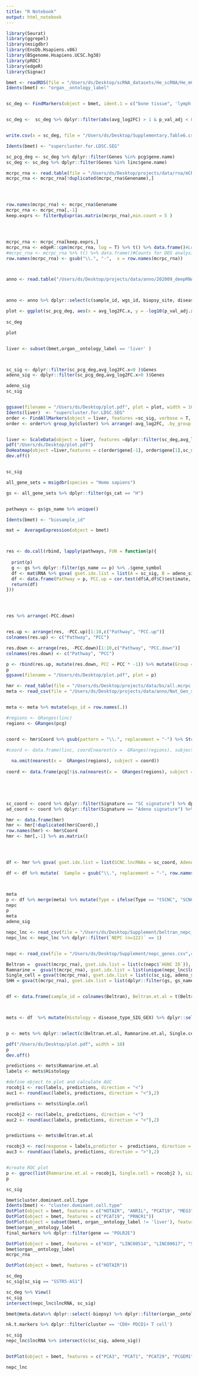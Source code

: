 ```yaml
---
title: "R Notebook"
output: html_notebook
---
```


```r
library(Seurat)
library(ggrepel)
library(msigdbr)
library(EnsDb.Hsapiens.v86)
library(BSgenome.Hsapiens.UCSC.hg38)
library(pROC)
library(edgeR)
library(Signac)
```




```r
bmet <- readRDS(file = "/Users/ds/Desktop/scRNA_datasets/He_scRNA/He_mCRPC.rds")
Idents(bmet) <- "organ__ontology_label"


sc_deg <- FindMarkers(object = bmet, ident.1 = c("bone tissue", 'lymph node'), ident.2 = 'liver', only.pos = F, verbose = T)


sc_deg <-  sc_deg %>% dplyr::filter(abs(avg_log2FC) > 1 & p_val_adj < 0.1)  %>% mutate(Genes = row.names(.)) %>%  left_join( y = final_markers, by = c("Genes" = "gene")) %>% arrange(avg_log2FC.x)


write.csv(x = sc_deg, file = "/Users/ds/Desktop/Supplementary.Table6.csv",quote = F, row.names = F)

Idents(bmet) <- "supercluster.for.LDSC.SEG"

sc_pcg_deg <- sc_deg %>% dplyr::filter(Genes %in% pcg$gene.name)
sc_deg <- sc_deg %>% dplyr::filter(Genes %in% linc$gene.name)
```

```r
mcrpc_rna <- read.table(file = "/Users/ds/Desktop/projects/data/rna/mCRPC_RNA_counts_genename.txt", header = T)
mcrpc_rna <- mcrpc_rna[!duplicated(mcrpc_rna$Genename),]




row.names(mcrpc_rna) <- mcrpc_rna$Genename
mcrpc_rna <- mcrpc_rna[,-1]
keep.exprs <- filterByExpr(as.matrix(mcrpc_rna),min.count = 5 )




mcrpc_rna <- mcrpc_rna[keep.exprs,]
mcrpc_rna <- edgeR::cpm(mcrpc_rna, log = T) %>% t() %>% data.frame()#Log normalize for heatmap
#mcrpc_rna <- mcrpc_rna %>% t() %>% data.frame()#Counts for DEG analysis
row.names(mcrpc_rna) <- gsub("\\.", "-",  x = row.names(mcrpc_rna))



anno <- read.table("/Users/ds/Desktop/projects/data/anno/202009_deepRNAseq_sample_full.txt", header =T)



anno <- anno %>% dplyr::select(c(sample_id, wgs_id, biopsy_site, disease_type_SIG_GEX, ID_patient,tumor_purity_rna, enza ))
```




```r
plot <- ggplot(sc_pcg_deg, aes(x = avg_log2FC.x, y = -log10(p_val_adj.x), label = Genes, color = cluster) ) + geom_point(data = dplyr::filter(sc_deg, abs(avg_log2FC.x) > 1 & p_val_adj.x < 0.1), aes(color = cluster)) + scale_color_manual(values = c("purple", "orange", "red", "black", "darkgreen", "navy", "grey")) + geom_hline(yintercept = -log10(0.1), linetype= 'dashed') + geom_vline(xintercept = c(-1,1), linetype = 'dashed') + geom_text_repel(data = dplyr::filter(sc_deg, abs(avg_log2FC.x) > 1 & p_val_adj.x < 0.1 ), force = 0.8, size = 2.5) + xlab("avg_log2FC") + ylab("-log10(p_val_adj)") + ggtitle("lncRNAs associated with Adeno/SC histology") + theme_classic()
 
sc_deg

plot


liver <- subset(bmet,organ__ontology_label == 'liver' )



sc_sig <- dplyr::filter(sc_pcg_deg,avg_log2FC.x<0 )$Genes
adeno_sig <- dplyr::filter(sc_pcg_deg,avg_log2FC.x>0 )$Genes

adeno_sig
sc_sig


ggsave(filename = "/Users/ds/Desktop/plot.pdf", plot = plot, width = 10)
Idents(liver)  <- "supercluster.for.LDSC.SEG"
order <- FindAllMarkers(object = liver, features =sc_sig, verbose = T, only.pos = T)
order <- order%>% group_by(cluster) %>% arrange(-avg_log2FC, .by_group = T)


liver <- ScaleData(object = liver, features =dplyr::filter(sc_deg,avg_log2FC.x<0 )$Genes )
pdf("/Users/ds/Desktop/plot.pdf")
DoHeatmap(object =liver,features = c(order$gene[-1], order$gene[1],sc_sig[! sc_sig %in% order$gene]) ) + coord_flip()
dev.off()


sc_sig
```








```r

all_gene_sets = msigdbr(species = "Homo sapiens")

gs <- all_gene_sets %>% dplyr::filter(gs_cat == "H")



```

```r
pathways <- gs$gs_name %>% unique()

Idents(bmet) <- "biosample_id"

mat =  AverageExpression(object = bmet)



res <- do.call(rbind, lapply(pathways, FUN = function(p){
  
  print(p)
  g <- gs %>% dplyr::filter(gs_name == p) %>% .$gene_symbol
  df <- mat$RNA %>% gsva( gset.idx.list = list(A = sc_sig, B = adeno_sig, C = g), method = 'zscore') %>% t() %>% data.frame()
  df <- data.frame(Pathway = p, PCC.up = cor.test(df$A,df$C)$estimate, Pval.up = cor.test(df$A,df$C)$p.value, PCC.down = cor.test(df$B,df$C)$estimate, Pval.down = cor.test(df$B, df$C)$p.value)
  return(df)
}))




res %>% arrange(-PCC.down)


res.up <- arrange(res, -PCC.up)[1:10,c("Pathway", "PCC.up")]
colnames(res.up) <- c("Pathway", "PCC")

res.down <- arrange(res, -PCC.down)[1:10,c("Pathway", "PCC.down")]
colnames(res.down) <- c("Pathway", "PCC")

p <- rbind(res.up, mutate(res.down, PCC = PCC * -1)) %>% mutate(Group = ifelse(PCC > 0, "Small cell", "Adeno")) %>% ggplot(aes(y = reorder(Pathway, PCC), x = PCC, fill = Group)) + geom_col() + xlim(c(-1,1)) + scale_x_continuous(breaks = seq(-1,1,0.1),labels = seq(-1,1,0.1) %>% abs()) + ylab("Pathway") + scale_fill_manual(values = c("navy", "darkred")) + theme_classic()
p
ggsave(filename = "/Users/ds/Desktop/plot.pdf", plot = p)


```







```r
hmr <- read_table(file = "/Users/ds/Desktop/projects/data/bs/all.mcrpc.hmr.txt")
meta <- read_csv(file = "/Users/ds/Desktop/projects/data/anno/Nat_Gen_sampleanno.csv")


meta <- meta %>% mutate(wgs_id = row.names(.))

#regions <- GRanges(linc)
regions <- GRanges(pcg)


coord <- hmr$Coord %>% gsub(pattern = "\\.", replacement = "-") %>% StringToGRanges(sep = c("-", "-"))

#coord <- data.frame(linc, coord[nearest(x =  GRanges(regions), subject = coord),] ) %>% mutate(Signature = ifelse(gene.name %in% sc_sig, "SC signature", ifelse(gene.name %in% adeno_sig, "Adeno signature", "Other")))
                                                                                                 
  na.omit(nearest(x =  GRanges(regions), subject = coord))
  
coord <- data.frame(pcg[!is.na(nearest(x =  GRanges(regions), subject = coord)) ,], coord[ na.omit(nearest(x =  GRanges(regions), subject = coord)),] ) %>% mutate(Signature = ifelse(gene.name %in% sc_sig, "SC signature", ifelse(gene.name %in% adeno_sig, "Adeno signature", "Other")))
                                                                                                      




sc_coord <- coord %>% dplyr::filter(Signature == "SC signature") %>% dplyr::select(c(seqnames, start.1, end)) %>% mutate(coord = paste0(seqnames, ".", start.1, ".", end)) %>% .$coord
ad_coord <- coord %>% dplyr::filter(Signature == "Adeno signature") %>% dplyr::select(c(seqnames, start.1, end)) %>% mutate(coord = paste0(seqnames, ".", start.1, ".", end)) %>% .$coord

hmr <- data.frame(hmr)
hmr <- hmr[!duplicated(hmr$Coord),]
row.names(hmr) <- hmr$Coord
hmr <- hmr[,-1] %>% as.matrix()




df <- hmr %>% gsva( gset.idx.list = list(SCNC.lncRNAs = sc_coord, Adeno.lncRNAs = ad_coord), method = 'zscore') %>% t() %>% data.frame()

df <- df %>% mutate(  Sample = gsub("\\.", replacement = "-", row.names(.)) )



meta
p <- df %>% merge(meta) %>% mutate(Type = ifelse(Type == "tSCNC", "SCNC", "Adeno")) %>% dplyr::select(c(Sample, SCNC.lncRNAs, Adeno.lncRNAs, Type)) %>% gather(key = "Group", value = "Dnam", -c(Sample, Type)) %>% ggboxplot(x = "Type", y = "Dnam", fill = "darkblue", alpha = 0.5, draw_quantiles = 0.5,add = "jitter",width = 0.5, facet.by = "Group") + stat_compare_means(paired = F, method = 't.test', label.x.npc = 0.5) + ylab("Prostate lncRNAs")
nepc
p
meta
adeno_sig
```



```r

nepc_lnc <- read_csv(file = "/Users/ds/Desktop/Supplement/beltran_nepc_lnc.csv", col_names = T, skip = 1)
nepc_lnc <- nepc_lnc %>% dplyr::filter(`NEPC (n=122)` == 1)


nepc <- read_csv(file = "/Users/ds/Desktop/Supplement/nepc_genes.csv",col_names = T)

Beltran =  gsva(t(mcrpc_rna), gset.idx.list = list(c(nepc$`HGNC ID`)), method = 'zscore')
Ramnarine =  gsva(t(mcrpc_rna), gset.idx.list = list(unique(nepc_lnc$lncRNA)), method = 'zscore')
Single_cell = gsva(t(mcrpc_rna), gset.idx.list = list(c(sc_sig, adeno_sig)), method = 'zscore')
SHH = gsva(t(mcrpc_rna), gset.idx.list = list(dplyr::filter(gs, gs_name == "HALLMARK_HEDGEHOG_SIGNALING")$gene_symbol), method = 'zscore')


df <- data.frame(sample_id = colnames(Beltran), Beltran.et.al = t(Beltran), Ramnarine.et.al = t(Ramnarine), Single.cell = t(Single_cell), SHH = t(SHH)) %>% merge(anno) 



mets <- df  %>% mutate(Histology = disease_type_SIG_GEX) %>% dplyr::select(c(sample_id, Beltran.et.al,Ramnarine.et.al, Single.cell, Histology )) 


p <- mets %>% dplyr::select(c(Beltran.et.al, Ramnarine.et.al, Single.cell)) %>% gather(key = "Signature" , value = "GEX", -Beltran.et.al ) %>% ggplot(aes(x = GEX, y = Beltran.et.al, color = Signature))  %>% facet(facet.by = "Signature") + geom_point() + geom_smooth(method = 'lm') + stat_cor() + scale_color_manual(values = c("navy", 'darkred')) + theme_classic()

pdf("/Users/ds/Desktop/plot.pdf", width = 10)
p
dev.off()


```




```r

predictions <- mets$Ramnarine.et.al
labels <- mets$Histology

#define object to plot and calculate AUC
rocobj1 <- roc(labels, predictions, direction = "<")
auc1 <- round(auc(labels, predictions, direction = "<"),2)

predictions <- mets$Single.cell

rocobj2 <- roc(labels, predictions, direction = "<")
auc2 <- round(auc(labels, predictions, direction = "<"),2)


predictions <- mets$Beltran.et.al

rocobj3 <- roc(response = labels,predictor =  predictions, direction = ">" )
auc3 <- round(auc(labels, predictions, direction = ">"),2)


#create ROC plot
p <- ggroc(list(Ramnarine.et.al = rocobj1, Single.cell = rocobj2 ), size = 1)+ scale_color_manual(values = c("navy", "darkred", "darkgreen"), name = "Signature", labels = c(paste0("Ramnarine AUC= ", auc1), paste0("Single cell AUC=", auc2), paste0("Beltran AUC=", auc3)) ) + theme_classic() + ggtitle('AUC analysis of 71 CRPC-adeno and 3 CRPC-small cell')
p

sc_sig


```


```r
bmet$cluster.dominant.cell.type
Idents(bmet) <- "cluster.dominant.cell.type"
DotPlot(object = bmet, features = c("HOTAIR", "ANRIL", "PCAT19", "MEG3", "TINCR", "PRNCR1", "POLR2E", "HOTTIP", "H19"))
DotPlot(object = bmet, features = c("PCAT19", "PRNCR1"))
DotPlot(object = subset(bmet, organ__ontology_label != 'liver'), features = c("MIAT"))
bmet$organ__ontology_label
final_markers %>% dplyr::filter(gene == "POLR2E")

DotPlot(object = bmet, features = c("H19", "LINC00514", "LINC00617", "SSTR5-AS1"), group.by = "organ__ontology_label")
bmet$organ__ontology_label
mcrpc_rna

DotPlot(object = bmet, features = c("HOTAIR"))

sc_deg
sc_sig[sc_sig == "SSTR5-AS1"]

sc_deg %>% View()
sc_sig
intersect(nepc_lnc$lncRNA, sc_sig)

bmet@meta.data%>% dplyr::select(-biopsy) %>% dplyr::filter(organ__ontology_label == 'liver')

nk.t.markers %>% dplyr::filter(cluster == 'CD8+ PDCD1+ T cell')

sc_sig
nepc_lnc$lncRNA %>% intersect(c(sc_sig, adeno_sig))


DotPlot(object = bmet, features = c("PCA3", "PCAT1", "PCAT29", "PCGEM1", "PRNCR1", "ARLNC1", "ANRIL"), dot.min = .05)

nepc_lnc



```




